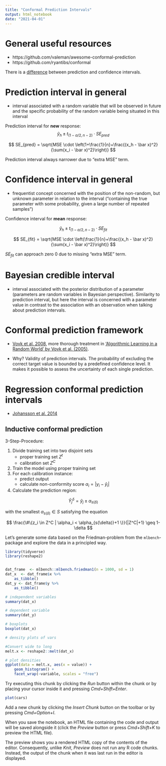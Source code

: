 ```yaml
---
title: "Conformal Prediction Intervals"
output: html_notebook
date: "2021-04-01"
---
```


# General useful resources

- https://github.com/valeman/awesome-conformal-prediction
- https://github.com/ryantibs/conformal



There is a [difference](https://robjhyndman.com/hyndsight/intervals/) between prediction and confidence intervals. 

# Prediction interval in general

- interval associated with a random variable that will be observed in future and the specific probability of the random variable being situated in this interval

Prediction interval for **new** response: 
$$
	\hat y_h \pm t_{(1-\alpha/2, n-2)} \cdot SE_{pred}
$$
	
$$
	SE_{pred} = \sqrt{MSE \cdot \left(1+\frac{1}{n}+\frac{(x_h - \bar x)^2}{\sum(x_i - \bar x)^2}\right)}
$$
		



Prediction interval always narrower due to "extra MSE" term. 

# Confidence interval in general

- frequentist concept concerned with the position of the non-random, but unknown parameter in relation to the interval ("containing the true parameter with some probability, given a large number of repeated samples")

Confidence interval for **mean** response: 

$$
		\hat y_h \pm t_{(1-\alpha/2, n-2)} \cdot SE_{fit}
$$


$$
		SE_{fit} = \sqrt{MSE \cdot \left(\frac{1}{n}+\frac{(x_h - \bar x)^2}{\sum(x_i - \bar x)^2}\right)}
$$

$SE_{fit}$ can approach zero 0 due to missing "extra MSE" term. 

# Bayesian credible interval

- interval associated with the posterior distribution of a parameter (parameters are random variables in Bayesian perspective). Similarity to prediction interval, but here the interval is concerned with a parameter value in contrast to the association with an observation when talking about prediction intervals. 



# Conformal prediction framework

* [Vovk et al. 2008](https://jmlr.org/papers/v9/shafer08a.html), more thorough treatment in ['Algorithmic  Learning in a Random World' by Vovk et al. (2005)](https://link.springer.com/book/10.1007/b106715). 



- Why? Validity of prediction intervals. The probability of excluding the correct target value is bounded by a predefined confidence level. It makes it possible to assess the uncertainty of each single prediction.


# Regression conformal prediction intervals

* [Johansson et al. 2014](https://link.springer.com/article/10.1007/s10994-014-5453-0
) 

## Inductive conformal prediction

3-Step-Procedure:

1. Divide training set into two disjoint sets
	- proper training set $Z^t$
	- calibration set $Z^C$
2. Train the model using proper training set
3. For each calibration instance: 
	- predict output
	- calculate non-conformity score $\alpha_i=|y_i - \hat y_i|$

4. Calculate the prediction region: 

$$
\hat Y_j^{\delta} = \hat y_j  \pm \alpha_{s(\delta)}
$$

with the smallest $\alpha_{s(\delta)} \in S$ satisfying the equation

$$
\frac{\#\{z_i \in Z^C | \alpha_i < \alpha_{s(\delta)}+1 \}}{|Z^C|+1} \geq 1-\delta
$$

Let's generate some data based on the Friedman-problem from the `mlbench`-package and explore the data in a principled way.  

```r

library(tidyverse)
library(reshape2)


dat_frame  <- mlbench::mlbench.friedman1(n = 1000, sd = 1) 
dat_x  <- dat_frame$x %>% 
	as_tibble()
dat_y <- dat_frame$y %>% 
	as_tibble()

# independent variables
summary(dat_x)

# dependent variable
summary(dat_y)

# boxplots
boxplot(dat_x)

# density plots of vars

#Convert wide to long
melt.x <- reshape2::melt(dat_x)

# plot densities
ggplot(data = melt.x, aes(x = value)) + 
	geom_histogram() + 
	facet_wrap(~variable, scales = "free")


```



Try executing this chunk by clicking the *Run* button within the chunk or by placing your cursor inside it and pressing *Cmd+Shift+Enter*. 

```r
plot(cars)
```

Add a new chunk by clicking the *Insert Chunk* button on the toolbar or by pressing *Cmd+Option+I*.

When you save the notebook, an HTML file containing the code and output will be saved alongside it (click the *Preview* button or press *Cmd+Shift+K* to preview the HTML file). 

The preview shows you a rendered HTML copy of the contents of the editor. Consequently, unlike *Knit*, *Preview* does not run any R code chunks. Instead, the output of the chunk when it was last run in the editor is displayed.


